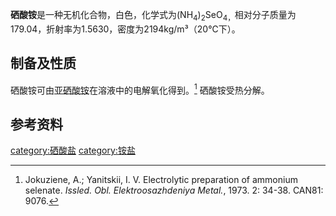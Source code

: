 {{chembox
| Name = 硒酸铵
|CustomizedImage=[[File:Ammonium.svg|File:Ammonium.svg]][[File:Ammonium.svg|File:Ammonium.svg]][[File:Selenate.png|79px]]
| IUPACName = 硒酸铵
| OtherNames = 
| Section1 = {{Chembox Identifiers
| SMILES = 
| CASNo = 7783-21-3
| CASNo_Ref = {{cascite|correct|CAS}}
| ChemSpiderID = 
| RTECS = 
  }}
| Section2 = {{Chembox Properties
| Formula = (NH<sub>4</sub>)<sub>2</sub>SeO<sub>4</sub>
| MolarMass = 179.041
| Appearance = 
| Density =
| Solubility = 1.22g/100g水（12℃）<ref name=hxhg>化学化工物性数据手册（无机卷）.刘光启 等主编.化学工业出版社.16.2 硒酸盐.P<sub>570</sub></ref>
| MeltingPt = 
| BoilingPt = 
| pKa = 
| RefractIndex = 
  }}
| Section3 = {{Chembox Structure
| MolShape = 
| CrystalStruct =
| Dipole =
  }}
| Section7 = {{Chembox Hazards
| ExternalMSDS =
| MainHazards = 
| NFPA-H = 
| NFPA-R =  | Other=
| NFPA-F = 
| RPhrases = 
| SPhrases = 
  }}
| Section8 = {{Chembox Related
| OtherAnions = [[亚硒酸铵|亚硒酸铵]]<br />[[硫酸铵|硫酸铵]]
| OtherCations = 
| OtherCpds = 
  }}
}}
'''硒酸铵'''是一种无机化合物，白色，化学式为(NH<sub>4</sub>)<sub>2</sub>SeO<sub>4，</sub>相对分子质量为179.04，折射率为1.5630，密度为2194kg/m³（20℃下）。

==制备及性质==
硒酸铵可由[[亚硒酸铵|亚硒酸铵]]在溶液中的电解氧化得到。<ref>Jokuziene, A.; Yanitskii, I. V. Electrolytic preparation of ammonium selenate{{ru}}. ''Issled. Obl. Elektroosazhdeniya Metal.'', 1973. 2: 34-38. CAN81: 9076.</ref>
硒酸铵受热分解。
==参考资料==
{{reflist}}
{{硒酸鹽}}
{{銨鹽}}
[[category:硒酸盐|category:硒酸盐]]
[[category:铵盐|category:铵盐]]